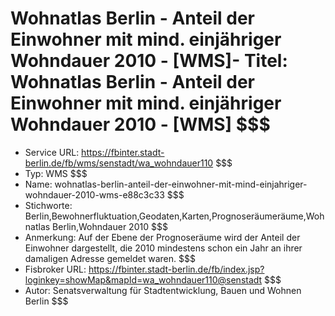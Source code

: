 # Wohnatlas Berlin - Anteil der Einwohner mit mind. einjähriger Wohndauer 2010 - [WMS]- Titel: Wohnatlas Berlin - Anteil der Einwohner mit mind. einjähriger Wohndauer 2010 - [WMS] $$$
- Service URL: https://fbinter.stadt-berlin.de/fb/wms/senstadt/wa_wohndauer110 $$$
- Typ: WMS $$$
- Name: wohnatlas-berlin-anteil-der-einwohner-mit-mind-einjahriger-wohndauer-2010-wms-e88c3c33 $$$
- Stichworte: Berlin,Bewohnerfluktuation,Geodaten,Karten,Prognoseräumeräume,Wohnatlas Berlin,Wohndauer 2010 $$$
- Anmerkung: Auf der Ebene der Prognoseräume wird der Anteil der Einwohner dargestellt, die 2010 mindestens schon ein Jahr an ihrer damaligen Adresse gemeldet waren. $$$
- Fisbroker URL: https://fbinter.stadt-berlin.de/fb/index.jsp?loginkey=showMap&mapId=wa_wohndauer110@senstadt $$$
- Autor: Senatsverwaltung für Stadtentwicklung, Bauen und Wohnen Berlin $$$
